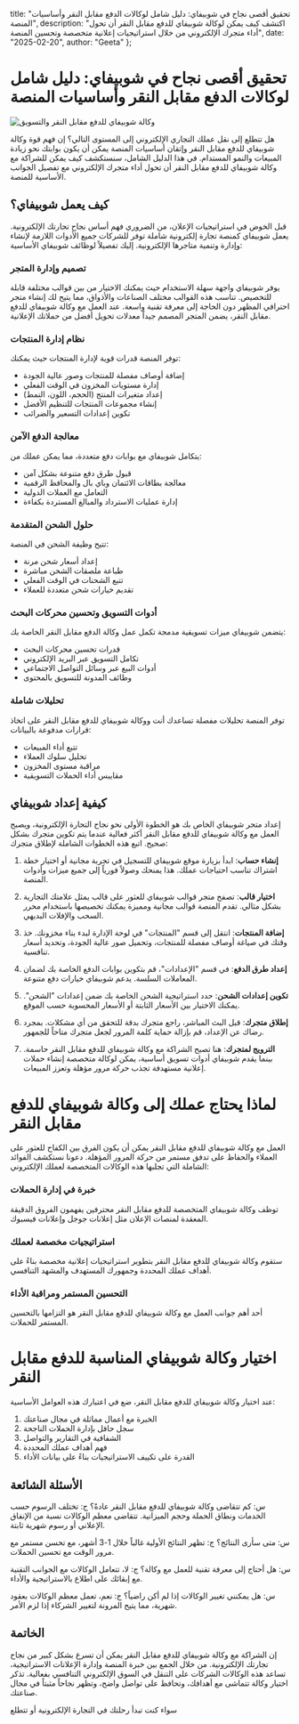   title: "تحقيق أقصى نجاح في شوبيفاي: دليل شامل لوكالات الدفع مقابل النقر وأساسيات المنصة",
  description: "اكتشف كيف يمكن لوكالة شوبيفاي للدفع مقابل النقر أن تحول أداء متجرك الإلكتروني من خلال استراتيجيات إعلانية متخصصة وتحسين المنصة",
  date: "2025-02-20",
  author: "Geeta"
};

# تحقيق أقصى نجاح في شوبيفاي: دليل شامل لوكالات الدفع مقابل النقر وأساسيات المنصة

![وكالة شوبيفاي للدفع مقابل النقر والتسويق](/images/blog/shopify-ppc-agency.jpeg)

هل تتطلع إلى نقل عملك التجاري الإلكتروني إلى المستوى التالي؟ إن فهم قوة وكالة شوبيفاي للدفع مقابل النقر وإتقان أساسيات المنصة يمكن أن يكون بوابتك نحو زيادة المبيعات والنمو المستدام. في هذا الدليل الشامل، سنستكشف كيف يمكن للشراكة مع وكالة شوبيفاي للدفع مقابل النقر أن تحول أداء متجرك الإلكتروني مع تفصيل الجوانب الأساسية للمنصة.

## كيف يعمل شوبيفاي؟

قبل الخوض في استراتيجيات الإعلان، من الضروري فهم أساس نجاح تجارتك الإلكترونية. يعمل شوبيفاي كمنصة تجارة إلكترونية شاملة توفر للشركات جميع الأدوات اللازمة لإنشاء وإدارة وتنمية متاجرها الإلكترونية. إليك تفصيلاً لوظائف شوبيفاي الأساسية:

### تصميم وإدارة المتجر
يوفر شوبيفاي واجهة سهلة الاستخدام حيث يمكنك الاختيار من بين قوالب مختلفة قابلة للتخصيص. تناسب هذه القوالب مختلف الصناعات والأذواق، مما يتيح لك إنشاء متجر احترافي المظهر دون الحاجة إلى معرفة تقنية واسعة. عند العمل مع وكالة شوبيفاي للدفع مقابل النقر، يضمن المتجر المصمم جيداً معدلات تحويل أفضل من حملاتك الإعلانية.

### نظام إدارة المنتجات
توفر المنصة قدرات قوية لإدارة المنتجات حيث يمكنك:
- إضافة أوصاف مفصلة للمنتجات وصور عالية الجودة
- إدارة مستويات المخزون في الوقت الفعلي
- إعداد متغيرات المنتج (الحجم، اللون، النمط)
- إنشاء مجموعات المنتجات للتنظيم الأفضل
- تكوين إعدادات التسعير والضرائب

### معالجة الدفع الآمن
يتكامل شوبيفاي مع بوابات دفع متعددة، مما يمكن عملك من:
- قبول طرق دفع متنوعة بشكل آمن
- معالجة بطاقات الائتمان وباي بال والمحافظ الرقمية
- التعامل مع العملات الدولية
- إدارة عمليات الاسترداد والمبالغ المستردة بكفاءة

### حلول الشحن المتقدمة
تتيح وظيفة الشحن في المنصة:
- إعداد أسعار شحن مرنة
- طباعة ملصقات الشحن مباشرة
- تتبع الشحنات في الوقت الفعلي
- تقديم خيارات شحن متعددة للعملاء

### أدوات التسويق وتحسين محركات البحث
يتضمن شوبيفاي ميزات تسويقية مدمجة تكمل عمل وكالة الدفع مقابل النقر الخاصة بك:
- قدرات تحسين محركات البحث
- تكامل التسويق عبر البريد الإلكتروني
- أدوات البيع عبر وسائل التواصل الاجتماعي
- وظائف المدونة للتسويق بالمحتوى

### تحليلات شاملة
توفر المنصة تحليلات مفصلة تساعدك أنت ووكالة شوبيفاي للدفع مقابل النقر على اتخاذ قرارات مدفوعة بالبيانات:
- تتبع أداء المبيعات
- تحليل سلوك العملاء
- مراقبة مستوى المخزون
- مقاييس أداء الحملات التسويقية

## كيفية إعداد شوبيفاي

إعداد متجر شوبيفاي الخاص بك هو الخطوة الأولى نحو نجاح التجارة الإلكترونية، ويصبح العمل مع وكالة شوبيفاي للدفع مقابل النقر أكثر فعالية عندما يتم تكوين متجرك بشكل صحيح. اتبع هذه الخطوات الشاملة لإطلاق متجرك:

1. **إنشاء حساب**: ابدأ بزيارة موقع شوبيفاي للتسجيل في تجربة مجانية أو اختيار خطة اشتراك تناسب احتياجات عملك. هذا يمنحك وصولاً فورياً إلى جميع ميزات وأدوات المنصة.

2. **اختيار قالب**: تصفح متجر قوالب شوبيفاي للعثور على قالب يمثل علامتك التجارية بشكل مثالي. تقدم المنصة قوالب مجانية ومميزة يمكنك تخصيصها باستخدام محرر السحب والإفلات البديهي.

3. **إضافة المنتجات**: انتقل إلى قسم "المنتجات" في لوحة الإدارة لبدء بناء مخزونك. خذ وقتك في صياغة أوصاف مفصلة للمنتجات، وتحميل صور عالية الجودة، وتحديد أسعار تنافسية.

4. **إعداد طرق الدفع**: في قسم "الإعدادات"، قم بتكوين بوابات الدفع الخاصة بك لضمان المعاملات السلسة. يدعم شوبيفاي خيارات دفع متنوعة.

5. **تكوين إعدادات الشحن**: حدد استراتيجية الشحن الخاصة بك ضمن إعدادات "الشحن". يمكنك الاختيار بين الأسعار الثابتة أو الأسعار المحسوبة حسب الموقع.

6. **إطلاق متجرك**: قبل البث المباشر، راجع متجرك بدقة للتحقق من أي مشكلات. بمجرد رضاك عن الإعداد، قم بإزالة حماية كلمة المرور لجعل متجرك متاحاً للجمهور.

7. **الترويج لمتجرك**: هنا تصبح الشراكة مع وكالة شوبيفاي للدفع مقابل النقر حاسمة. بينما يقدم شوبيفاي أدوات تسويق أساسية، يمكن لوكالة متخصصة إنشاء حملات إعلانية مستهدفة تجذب حركة مرور مؤهلة وتعزز المبيعات.

# لماذا يحتاج عملك إلى وكالة شوبيفاي للدفع مقابل النقر

العمل مع وكالة شوبيفاي للدفع مقابل النقر يمكن أن يكون الفرق بين الكفاح للعثور على العملاء والحفاظ على تدفق مستمر من حركة المرور المؤهلة. دعونا نستكشف الفوائد الشاملة التي تجلبها هذه الوكالات المتخصصة لعملك الإلكتروني:

### خبرة في إدارة الحملات
توظف وكالة شوبيفاي المتخصصة للدفع مقابل النقر محترفين يفهمون الفروق الدقيقة المعقدة لمنصات الإعلان مثل إعلانات جوجل وإعلانات فيسبوك.

### استراتيجيات مخصصة لعملك
ستقوم وكالة شوبيفاي للدفع مقابل النقر بتطوير استراتيجيات إعلانية مخصصة بناءً على أهداف عملك المحددة وجمهورك المستهدف والمشهد التنافسي.

### التحسين المستمر ومراقبة الأداء
أحد أهم جوانب العمل مع وكالة شوبيفاي للدفع مقابل النقر هو التزامها بالتحسين المستمر للحملات.

# اختيار وكالة شوبيفاي المناسبة للدفع مقابل النقر

عند اختيار وكالة شوبيفاي للدفع مقابل النقر، ضع في اعتبارك هذه العوامل الأساسية:

1. الخبرة مع أعمال مماثلة في مجال صناعتك
2. سجل حافل بإدارة الحملات الناجحة
3. الشفافية في التقارير والتواصل
4. فهم أهداف عملك المحددة
5. القدرة على تكييف الاستراتيجيات بناءً على بيانات الأداء

## الأسئلة الشائعة

س: كم تتقاضى وكالة شوبيفاي للدفع مقابل النقر عادةً؟
ج: تختلف الرسوم حسب الخدمات ونطاق الحملة وحجم الميزانية. تتقاضى معظم الوكالات نسبة من الإنفاق الإعلاني أو رسوم شهرية ثابتة.

س: متى سأرى النتائج؟
ج: تظهر النتائج الأولية غالباً خلال 1-3 أشهر، مع تحسن مستمر مع مرور الوقت مع تحسين الحملات.

س: هل أحتاج إلى معرفة تقنية للعمل مع وكالة؟
ج: لا، تتعامل الوكالات مع الجوانب التقنية مع إبقائك على اطلاع بالاستراتيجية والأداء.

س: هل يمكنني تغيير الوكالات إذا لم أكن راضياً؟
ج: نعم، تعمل معظم الوكالات بعقود شهرية، مما يتيح المرونة لتغيير الشركاء إذا لزم الأمر.

## الخاتمة

إن الشراكة مع وكالة شوبيفاي للدفع مقابل النقر يمكن أن تسرع بشكل كبير من نجاح تجارتك الإلكترونية. من خلال الجمع بين خبرة المنصة وإدارة الإعلانات الاستراتيجية، تساعد هذه الوكالات الشركات على التنقل في السوق الإلكتروني التنافسي بفعالية. تذكر اختيار وكالة تتماشى مع أهدافك، وتحافظ على تواصل واضح، وتظهر نجاحاً مثبتاً في مجال صناعتك.

سواء كنت تبدأ رحلتك في التجارة الإلكترونية أو تتطلع